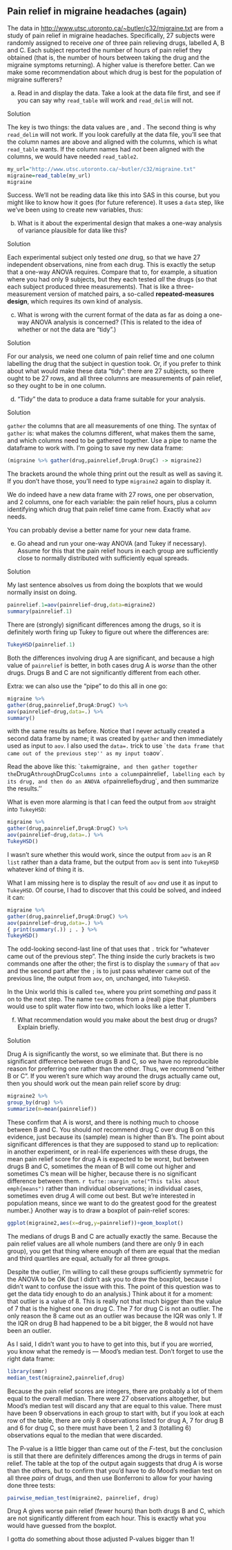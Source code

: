 ##  Pain relief in migraine headaches (again)


 The data in
[http://www.utsc.utoronto.ca/~butler/c32/migraine.txt](http://www.utsc.utoronto.ca/~butler/c32/migraine.txt) are from a
study of pain relief in migraine headaches. Specifically, 27 subjects
were randomly assigned to receive *one* of three pain relieving
drugs, labelled A, B and C. Each subject reported the number of hours
of pain relief they obtained (that is, the number of hours between
taking the drug and the migraine symptoms returning). A higher value
is therefore better. Can we make some recommendation about which drug
is best for the population of migraine sufferers?



(a) Read in and display the data. Take a look at the data
file first, and see if you can say why `read_table` will
work and `read_delim` will not.


Solution


The key is two things: the data values are \emph{lined up in
columns}, and \emph{there is more than one space between
values}. The second thing is why `read_delim` will not
work. If you look carefully at the data file, you'll see that
the column names are above and aligned with the columns, which
is what `read_table` wants. If the column names had
*not* been aligned with the columns, we would have needed
`read_table2`. 
```r
my_url="http://www.utsc.utoronto.ca/~butler/c32/migraine.txt"
migraine=read_table(my_url)
migraine
``` 

Success.
 We'll not be reading data like this into SAS in this course, but you
 might like to know how it goes (for future reference). It uses a
 `data` step, like we've been using to create new variables, thus:
 
 \begin{Datastep}
 filename myurl url 'http://www.utsc.utoronto.ca/~butler/c32/migraine.txt';
 data pain;
   infile myurl firstobs=2;
   input druga drugb drugc;
 \end{Datastep}
 
 \begin{Sascode}[store=maqax]
 proc print;  
 \end{Sascode}
 
 \Listing[store=maqax, fontsize=footnotesize]{maqaxx}



(b) What is it about the experimental design that makes a one-way
analysis of variance plausible for data like this?


Solution


Each experimental subject only tested *one* drug, so that
we have 27 independent observations, nine from each drug. This
is exactly the setup that a one-way ANOVA requires. 
Compare that to, for example, a situation where you had only 9
subjects, but they each tested *all* the drugs (so that
each subject produced three measurements). That is like a
three-measurement version of matched pairs, a so-called
**repeated-measures design**, which requires its own kind
of analysis.\endnote{To allow for the fact that measurements on the same
subject are not independent but correlated.} 



(c) What is wrong with the current format of the data as far as
doing a one-way ANOVA analysis is concerned? (This is related to the
idea of whether or not the data are "tidy".)


Solution


For our analysis, we need one column of pain relief time and one
column labelling the drug that the subject in question took. 
Or, if you prefer to think about what would make these data
"tidy": there are 27 subjects, so there ought to be 27 rows,
and all three columns are measurements of pain relief, so they
ought to be in one column.



(d) "Tidy" the data to produce a data frame suitable for your
analysis. 


Solution


`gather` the columns that are all measurements of one
thing.
The syntax of `gather` is: what
makes the columns different, what makes them the same, and which
columns need to be gathered together. Use a pipe to name the
dataframe to work with. I'm going to save my new data frame:
```r
(migraine %>% gather(drug,painrelief,DrugA:DrugC) -> migraine2)
``` 

The brackets around the whole thing print out the result as well as
saving it. If you don't have those, you'll need to type
`migraine2` again to display it.

We do indeed have a new data frame with 27 rows, one per observation,
and 2 columns, one for each variable: the pain relief hours, plus a
column identifying which drug that pain relief time came from. Exactly
what `aov` needs.

You can probably devise a better name for your new data frame.



(e) Go ahead and run your one-way ANOVA (and Tukey if
necessary). Assume for this that the pain relief hours in each group
are sufficiently close to normally distributed with sufficiently
equal spreads.


Solution


My last sentence absolves us from doing the boxplots that we
would normally insist on doing. 
```r
painrelief.1=aov(painrelief~drug,data=migraine2)
summary(painrelief.1)
``` 

There are (strongly) significant differences among the drugs, so it is
definitely worth firing up Tukey to figure out where the differences are:

```r
TukeyHSD(painrelief.1)  
``` 

Both the differences involving drug A are significant, and because a
high value of `painrelief` is better, in both cases drug A is
*worse* than the other drugs. Drugs B and C are not significantly
different from each other.

Extra: we can also use the "pipe" to do this all in one go:

```r
migraine %>%
gather(drug,painrelief,DrugA:DrugC) %>%
aov(painrelief~drug,data=.) %>%
summary()
``` 

with the same results as before. Notice that I never actually created
a second data frame by name; it was created by `gather` and
then immediately used as input to `aov`.\endnote{And then thrown
away.} I also used the
`data=.` trick to use ``the data frame that came out of the
previous step'' as my input to `aov`.

Read the above like this: ``take `migraine`, and then gather
together the `DrugA` through `DrugC` columns into a
column `painrelief`, labelling each by its drug, and then do an
ANOVA of `painrelief` by `drug`, and then summarize the results.''

What is even more alarming is that I can feed the output from
`aov` straight into `TukeyHSD`:

```r
migraine %>%
gather(drug,painrelief,DrugA:DrugC) %>%
aov(painrelief~drug,data=.) %>%
TukeyHSD()
``` 

I wasn't sure whether this would work, since the output from
`aov` is an R `list` rather than a data frame, but the
output from `aov` is sent into `TukeyHSD` whatever
kind of thing it is.

What I am missing here is to display the result of `aov`
*and* use it as input to `TukeyHSD`. Of course, I had to
discover that this could be solved, and indeed it can:

```r
migraine %>%
gather(drug,painrelief,DrugA:DrugC) %>%
aov(painrelief~drug,data=.) %>%
{ print(summary(.)) ; . } %>%
TukeyHSD()
``` 

The odd-looking second-last line of that uses that `.` trick
for "whatever came out of the previous step". The thing inside the
curly brackets is two commands one after the other; the first is to
display the `summary` of that `aov`\endnote{It needs
`print` around it to display it, as you need `print`
to display something within a loop or a function.} and the second
part after the `;` is to just pass whatever came out of the
previous line, the output from `aov`, on, unchanged, into
`TukeyHSD`. 

In the Unix world this is called `tee`,
where you print something *and* pass it on to the next step. The
name `tee` comes from a (real) pipe that plumbers would use to
split water flow into two, which looks like a letter T.



(f) What recommendation would you make about the best drug or
drugs? Explain briefly.


Solution


Drug A is significantly the worst, so we eliminate that. But
there is no significant difference between drugs B and C, so we
have no reproducible reason for preferring one rather than the
other. Thus, we recommend "either B or C". 
If you weren't sure which way around the drugs actually came
out, then you should work out the mean pain relief score by
drug:

```r
migraine2 %>%
group_by(drug) %>%
summarize(m=mean(painrelief))
``` 
These confirm that A is worst, and there is nothing much to choose
between B and C.
You should *not* recommend drug C over drug B on this evidence,
just because its (sample) mean is higher than B's. The point about significant
differences is that they are supposed to stand up to replication: in
another experiment, or in real-life experiences with these drugs, the
mean pain relief score for drug A is expected to be worst, but between
drugs B and C, sometimes the mean of B will come out higher and
sometimes C's mean will be higher, because there is no significant
difference between them.
`r tufte::margin_note("This talks about emph{means")` rather
than individual observations; in individual cases, sometimes even
drug *A* will come out best. But we're interested in
population means, since we want to do the greatest good for the
greatest number.}\endnote{"Greatest good for the greatest number"
is from Jeremy Bentham, 1748--1832, British
philosopher and advocate of utilitarianism.}
Another way is to draw a boxplot of pain-relief scores:

```r
ggplot(migraine2,aes(x=drug,y=painrelief))+geom_boxplot()
``` 

The medians of drugs B and C are actually exactly the same. Because
the pain relief values are all whole numbers (and there are only 9 in
each group), you get that thing where enough of them are equal that
the median and third quartiles are equal, actually for all three
groups. 

Despite the outlier, I'm willing to call these groups sufficiently
symmetric for the ANOVA to be OK (but I didn't ask you to draw the
boxplot, because I didn't want to confuse the issue with this. The
point of this question was to get the data tidy enough to do an
analysis.) Think about it for a moment: that outlier is a value of 8.
This is really not that much bigger than the value of 7 that is the
highest one on drug C. The 7 for drug C is not an outlier. The only
reason the 8 came out as an outlier was because the IQR was only 1. If
the IQR on drug B had happened to be a bit bigger, the 8 would not
have been an outlier. 

As I said, I didn't want you to have to get into this, but if you are
worried, you know what the remedy is --- Mood's median test. Don't
forget to use the right data frame:

```r
library(smmr)
median_test(migraine2,painrelief,drug)
``` 

Because the pain relief scores are integers, there are probably a lot
of them equal to the overall median. There were 27 observations
altogether, but Mood's median test will discard any that are equal to
this value. There must have been 9 observations in each group to start
with, but if you look at each row of the table, there are only 8
observations listed for drug A, 7 for drug B and 6 for drug C, so
there must have been 1, 2 and 3 (totalling 6) observations equal to
the median that were discarded.

The P-value is a little bigger than came out of the $F$-test, but the
conclusion is still that there are definitely differences among the
drugs in terms of pain relief. The table at the top of the output
again suggests that drug A is worse than the others, but to confirm
that you'd have to do Mood's median test on all three *pairs* of
drugs, and then use Bonferroni to allow for your having done three tests:

```r
pairwise_median_test(migraine2, painrelief, drug)
``` 

Drug A gives worse pain relief (fewer hours) than both drugs B and C,
which are not significantly different from each hour. This is exactly
what you would have guessed from the boxplot.

I gotta do something about those adjusted P-values bigger than 1!




